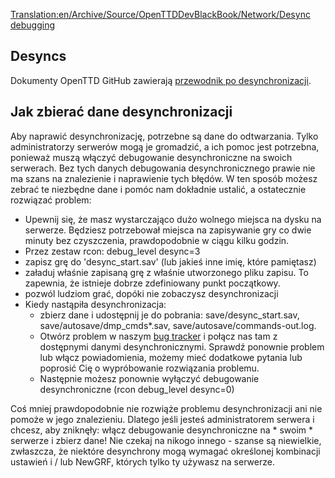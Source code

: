[[Translation:en/Archive/Source/OpenTTDDevBlackBook/Network/Desync debugging]]
 
<!--{{DevDoc}}-->{{pl/Rozwój}}

== Desyncs ==

Dokumenty OpenTTD GitHub zawierają [https://github.com/OpenTTD/OpenTTD/blob/master/docs/desync.md przewodnik po desynchronizacji].

== Jak zbierać dane desynchronizacji ==

Aby naprawić desynchronizację, potrzebne są dane do odtwarzania. Tylko administratorzy serwerów mogą je gromadzić, a ich pomoc jest potrzebna, ponieważ muszą włączyć debugowanie desynchroniczne na swoich serwerach. Bez tych danych debugowania desynchronicznego prawie nie ma szans na znalezienie i naprawienie tych błędów. W ten sposób możesz zebrać te niezbędne dane i pomóc nam dokładnie ustalić, a ostatecznie rozwiązać problem:

* Upewnij się, że masz wystarczająco dużo wolnego miejsca na dysku na serwerze. Będziesz potrzebował miejsca na zapisywanie gry co dwie minuty bez czyszczenia, prawdopodobnie w ciągu kilku godzin.
* Przez zestaw rcon: debug_level desync=3
* zapisz grę do 'desync_start.sav' (lub jakieś inne imię, które pamiętasz)
* załaduj właśnie zapisaną grę z właśnie utworzonego pliku zapisu. To zapewnia, że ​​istnieje dobrze zdefiniowany punkt początkowy.
* pozwól ludziom grać, dopóki nie zobaczysz desynchronizacji
* Kiedy nastąpiła desynchronizacja:
** zbierz dane i udostępnij je do pobrania: save/desync_start.sav, save/autosave/dmp_cmds*.sav, save/autosave/commands-out.log.
** Otwórz problem w naszym [https://github.com/OpenTTD/OpenTTD/issues bug tracker] i połącz nas tam z dostępnymi danymi desynchronicznymi. Sprawdź ponownie problem lub włącz powiadomienia, możemy mieć dodatkowe pytania lub poprosić Cię o wypróbowanie rozwiązania problemu.
** Następnie możesz ponownie wyłączyć debugowanie desynchroniczne (rcon debug_level desync=0)

Coś mniej prawdopodobnie nie rozwiąże problemu desynchronizacji ani nie pomoże w jego znalezieniu. Dlatego jeśli jesteś administratorem serwera i chcesz, aby zniknęły: włącz debugowanie desynchroniczne na * swoim * serwerze i zbierz dane! Nie czekaj na nikogo innego - szanse są niewielkie, zwłaszcza, że ​​niektóre desynchrony mogą wymagać określonej kombinacji ustawień i / lub NewGRF, których tylko ty używasz na serwerze.